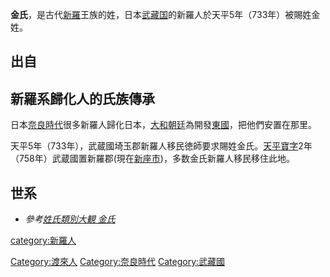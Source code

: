 {{Veil|time=2015-09-12T07:11:52+00:00}}
{{unreferenced|time=2014-11-04T03:17:48+00:00}}
'''金氏'''，是古代[[新羅|新羅]]王族的姓，日本[[武藏国|武藏国]]{{Tsl|ja|埼玉郡|埼玉郡}}的新羅人於天平5年（733年）被賜姓金姓。

==出自==
==新羅系歸化人的氏族傳承==
日本[[奈良時代|奈良時代]]很多新羅人歸化日本，[[大和朝廷|大和朝廷]]為開發[[東國|東國]]，把他們安置在那里。

天平5年（733年），武蔵國埼玉郡新羅人移民徳師要求賜姓金氏。[[天平寶字|天平寶字]]2年（758年）武蔵國置新羅郡(現在[[新座市|新座市]])，多数金氏新羅人移民移住此地。

== 世系 ==
*''參考[https://web.archive.org/web/20141102180756/http://www.myj7000.jp-biz.net/clan/fclan_index.htm 姓氏類別大観 金氏]''
{{col-begin}}
{{col-2}}
{{HideH|世系}}
{{chart/start}}
{{chart | | | | | | | | | | | | | | | | | | UR-1 | | | | | | | | | | | | | | | | | UR-1=（[[庆州金氏|金]]）[[金许满|许满]] }}
{{chart | | | | | | | | | | | | | | | | | | |!| | | | | | | | | | | | | | | | | | | | | | | }}
{{chart | | | | | | | | | | | | | | | | | | UR | | | | | | | | | | | | | | | | | UR='''金'''[[金德师|德师]] }}
{{chart | | | | | | | | | |,|-|-|-|-|-|-|-|-|^|-|-|-|-|-|-|-|-|.| | | | | | | | | | | | | | }}
{{chart | | | | | | | | | UR11 | | | | | | | | | | | | | | | | UR12 | | | | | | | | | | UR11=[[金真龙|真龙]]| UR12=[[金知仙|知仙]] }}
{{chart | | | |,|-|-|-|-|-|+|-|-|-|-|-|.| | | | | | | | | | | |!| | | | | | | | | | | | | | }}
{{chart | | | UR21 | | | | UR22 | | | | UR23 | | | | | | | | | | UR24 | | | | | | | | | | | | | | UR21=[[金泷男|泷男]]| UR22=[[金山南|山南]] | UR23=[[金鸟男|鸟男]] | UR24=[[金美弥麻吕|美弥麻吕]] }}
{{chart | | | | | | | | | | | | | | | | | | |,|-|-|-|-|-|-|-|-|'| | | | | | | | | | | | | | }}
{{chart | | | | | | | | | | | | | | | | | | UR3 | | | | | | | | | | | | | | | | | UR3=[[金武刺|武刺]] }}
{{chart | | | | | | | | | |,|-|-|-|-|-|-|-|-|^|-|-|-|-|-|-|-|-|.| | | | | | | | | | | | | | }}
{{chart | | | | | | | | | UR41 | | | | | | | | | | | | | | | | UR42 | | | | | | | | | | UR41=[[金氏吉|氏吉]] | UR42=[[金氏望|氏望]] }}
{{chart | | | | |,|-|-|-|-|^|-|-|-|-|-|-|-|-|-|-|-|-|-|.| | | |!| | | | | | | | | | | | | | }}
{{chart | | | | UR51 | | | | | | | | | | | | | | | | | UR52 | | UR53 | | | | | | | | | | | | UR51=[[金松吉|松吉]] | UR52=[[金息雄|息雄]] | UR53=[[金松荫|松荫]] }}
{{chart | |,|-|-|^|-|-|-|v|-|-|-|-|-|-|.| | | |,|-|-|-|^|v|-|-|-|-|v|-|-|-|-|.| | | | | | | }}
{{chart | UR61 | | | | | UR62 | | | | | UR63 | | UR64 | | | UR65 | | | UR66 | | | UR67 | | | | | | | | | | | | | UR61=[[金有成|有成]] | UR62=[[金有吉|有吉]] | UR63=[[金有雄|有雄]] | UR64=[[金清益|清益]] | UR65=[[金是清|是清]] | UR66=[[金当清|当清]] | UR67=[[金冬清|冬清]] }}
{{chart | | | | | | | | | | | | | | | | | | | |!| | | | |!| | | | | | | | | | | | | | | | | }}
{{chart | | | | | | | | | | | | | | | | | | | UR71 | | | UR72 | | | | | | | | | | | | | UR71=[[金清时|清时]] | UR72=[[金清忠|清忠]] }}
{{chart | | | | | | |,|-|-|-|-|-|-|-|-|-|-|-|-|(| | | | |)|-|-|-|-|-|v|-|-|-|-|-|.| | | | | }}
{{chart | | | | | | UR81 | | | | | | | | | | | UR82 | | | UR83 | | | | UR84 | | | | UR85 | | | | | | | UR81=[[金忠宗|忠宗]] | UR82=[[金忠雄|忠雄]] | UR83=[[金为忠|为忠]] | UR84=（[[松川氏|松川]]）[[松川为盛|为盛]] | UR85=[[金为茂|为茂]] }}
{{chart | | | | | | |,|-|-|-|-|-|-|-|-|-|-|-|-|(| | | | |!| | | | | | | | | | | | | | | | | }}
{{chart | | | | | | UR91 | | | | | | | | | | | UR92 | | | UR93 | | | | | | | | | | | | | | | UR91=[[金经方|经方]] | UR92=[[金经雄|经雄]] | UR93=[[金为直|为直]] }}
{{chart | | | | | | |!| | | | | |,|-|-|-|-|-|-|(| | | | |)|-|-|-|-|-|v|-|-|-|-|-|-|-|-|.| | }}
{{chart | | | | | | UR101 | | | | UR102 | | | | | UR103 | | | UR104 | | | | UR105 | | | | | | | UR106 | | | | | | UR101=[[金依方|依方]] | UR102=[[金师道|师道]] | UR103=[[金经永|经永]] | UR104=[[金为时|为时]] | UR105=[[金为行|为行]] | UR106=[[金则行|则行]] }}
{{chart | | | | | | |,|-|-|-|-|-|v|-|-|-|-|-|-|v|-|-|-|-|(| | | | | |)|-|-|-|-|v|-|-|-|-|.| }}
{{chart | | | | | | UR111 | | | | UR112 | | | | | UR113 | | | UR114 | | | | UR115 | | | UR116 | | | UR117 | | | | | | | UR111=[[金为信|为信]] | UR112=（[[气仙氏|气仙]]）[[气仙为长|为长]] | UR113=[[金为景|为景]] | UR114=[[金为安|为安]] | UR115=[[金为衡|为衡]] | UR116=[[金为隆|为隆]] | UR117=[[金随赖|随赖]] }}
{{chart | | | | | | |!| | | | | | | |,|-|-|-|-|+|-|-|-|-|.| | | | | | | | | | |!| | | | | | }}
{{chart | | | | | | UR121 | | | | | | UR122 | | | UR123 | | | UR124 | | | | | | | | | UR125 | | | | | | | | UR121=[[金为任|为任]] | UR122=[[金为景|为景]] | UR123=[[金经景|经景]] | UR124=[[金景氏|景氏]] | UR125=[[金良隆|良隆]] }}
{{chart | | | | | | | | | | | | | | |,|-|-|-|-|-|-|-|-|-|^|-|.| | | | | | | | |!| | | | | | }}
{{chart | | | | | | | | | | | | | | UR131 | | | | | | | | | | UR132 | | | | | | | UR133 | | | | UR131=[[金重贞|重贞]] | UR132=[[金重时|重时]] | UR133=◇ }}
{{chart | | | | | | | | | | | | | | | | | | | | | | | | | | |!| | | |,|-|-|-|-|^|-|-|-|-|.| }}
{{chart | | | | | | | | | | | | | | | | | | | | | | | | | | UR141 | | UR142 | | | | | | | | UR143 | | | UR141=[[金为正|为正]] | UR142=[[金为光|为光]] | UR143=[[金行光|行光]] }}
{{chart | | | | | | | | | | | | | | | | | | | |,|-|-|-|-|-|-|(| | | |!| | | | | | | | | | | }}
{{chart | | | | | | | | | | | | | | | | | | | UR153 | | | | | UR151 | | UR152 | | | | | | | | | | | | | UR151=（[[岩井氏|岩井]]）[[岩井为亲|为亲]] | UR152=[[金为秀|为秀]] | UR153=（[[岩井氏|岩井]]）[[岩井为和|为和]] }}
{{chart | | | | | | | | | | | | | | | | | | | | | | | | | | |Q| | | |!| | | | | | | | | | | }}
{{chart | | | | | | | | | | | | | | | | | | | | | | | | | | |Q| | | UR161 | | | | | | | | | UR161=（[[昆氏_(日本)|昆]]）[[昆为利|为利]] }}
{{chart | | | | | | | | | | | | | | | | | | | | |S|P|P|P|P|P|G| | | | | | | | | | | | | | | }}
{{chart | | | | | | | | | | | | | | | | | | | | UR171 | | | | UR172 | | | | | | | | | | | | | | | UR171='''金'''[[金氏家|氏家]] | UR172='''金'''[[金贞家|贞家]] }}
{{chart/end}}
{{Userboxbottom}}
{{HideF}}

{{col-begin}}
{{col-2}}
{{HideH|异说}}
{{chart/start}}
{{chart | | | | | | | | | | | | | | | | | | UR-1 | | | | | | | | | | | | | | | | | UR-1=[[孝元天皇|孝元天皇]] }}
{{chart | | | | | | | | | | | | | | | | | | |Q| | | | | | | | | | | | | | | | | | | | | | | }}
{{chart | | | | | | | | | | | | | | | | | | UR | | | | | | | | | | | | | | | | | UR=（{{Tsl|ja|阿倍氏|阿倍氏|阿倍}}）{{Tsl|ja|阿倍内麻呂|阿倍内麻吕|内麻吕}} }}
{{chart | | | | | | | | | | | | | | | | | | |!| | | | | | | | | | | | | | | | | | | | | | | }}
{{chart | | | | | | | | | | | | | | | | | | UR | | | | | | | | | | | | | | | | | UR=[[阿倍比罗夫|比罗夫]] }}
{{chart | | | | | | | | | | | | | | | | | | |!| | | | | | | | | | | | | | | | | | | | | | | }}
{{chart | | | | | | | | | | | | | | | | | | UR | | | | | | | | | | | | | | | | | UR={{Tsl|ja|阿倍御主人|阿倍御主人|御主人}} }}
{{chart | | | | | | | | | | | | | | | | | | |!| | | | | | | | | | | | | | | | | | | | | | | }}
{{chart | | | | | | | | | | | | | | | | | | UR | | | | | | | | | | | | | | | | | UR={{Tsl|ja|阿倍広庭|阿倍广庭|广庭}} }}
{{chart | | | | | | | | | | | | | | | | | | |!| | | | | | | | | | | | | | | | | | | | | | | }}
{{chart | | | | | | | | | | | | | | | | | | UR | | | | | | | | | | | | | | | | | UR={{Tsl|ja|阿倍嶋麻呂|阿倍嶋麻吕|嶋麻吕}} }}
{{chart | | | | | | | | | | | | | | | | | | |!| | | | | | | | | | | | | | | | | | | | | | | }}
{{chart | | | | | | | | | | | | | | | | | | UR | | | | | | | | | | | | | | | | | UR=[[阿倍吉人|吉人]] }}
{{chart | | | | | | | | | | | | | | | | | | |!| | | | | | | | | | | | | | | | | | | | | | | }}
{{chart | | | | | | | | | | | | | | | | | | UR | | | | | | | | | | | | | | | | | UR=[[阿倍金麻吕|金麻吕]] }}
{{chart | | | | | | | | | | | | | | | | | | |!| | | | | | | | | | | | | | | | | | | | | | | }}
{{chart | | | | | | | | | | | | | | | | | | UR | | | | | | | | | | | | | | | | | UR='''金'''[[金为雄|为雄]] }}
{{chart | | | | | | | | | | | | | | | | | | |!| | | | | | | | | | | | | | | | | | | | | | | }}
{{chart | | | | | | | | | | | | | | | | | | UR | | | | | | | | | | | | | | | | | UR=[[金为寿|为寿]] }}
{{chart | | | | | | | | | | | | | | | | | | |!| | | | | | | | | | | | | | | | | | | | | | | }}
{{chart | | | | | | | | | | | | | | | | | | UR | | | | | | | | | | | | | | | | | UR=[[金为敦|为敦]] }}
{{chart | | | | | | | | | | | | | | | | | | |!| | | | | | | | | | | | | | | | | | | | | | | }}
{{chart | | | | | | | | | | | | | | | | | | UR | | | | | | | | | | | | | | | | | UR=[[金为保|为保]] }}
{{chart | | | | | | | | | | | | | | | | | | |!| | | | | | | | | | | | | | | | | | | | | | | }}
{{chart | | | | | | | | | | | | | | | | | | UR | | | | | | | | | | | | | | | | | UR=[[金为方|为方]] }}
{{chart | | | | | | | | | | | | | | | | | | |!| | | | | | | | | | | | | | | | | | | | | | | }}
{{chart | | | | | | | | | | | | | | | | | | UR | | | | | | | | | | | | | | | | | UR=[[金为尚|为尚]] }}
{{chart | | | | | | | | | | | | | | | | | | |!| | | | | | | | | | | | | | | | | | | | | | | }}
{{chart | | | | | | | | | | | | | | | | | | UR | | | | | | | | | | | | | | | | | UR=[[金为时|为时]] }}
{{chart/end}}
{{Userboxbottom}}
{{HideF}}

[[category:新羅人|category:新羅人]]
[[Category:渡來人|Category:渡來人]]
[[Category:奈良時代|Category:奈良時代]]
[[Category:武藏國|Category:武藏國]]